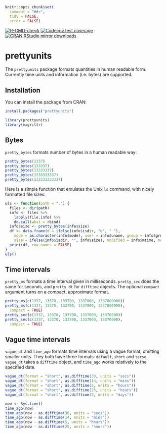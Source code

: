 
```r
knitr::opts_chunk$set(
  comment = "##>",
  tidy = FALSE,
  error = FALSE)
```

<!-- badges: start -->
[![R-CMD-check](https://github.com/r-lib/prettyunits/actions/workflows/R-CMD-check.yaml/badge.svg)](https://github.com/r-lib/prettyunits/actions/workflows/R-CMD-check.yaml)
[![Codecov test coverage](https://codecov.io/gh/r-lib/prettyunits/branch/main/graph/badge.svg)](https://app.codecov.io/gh/r-lib/prettyunits?branch=main)
[![CRAN RStudio mirror downloads](http://cranlogs.r-pkg.org/badges/prettyunits)](https://CRAN.R-project.org/package=prettyunits)
<!-- badges: end -->

# prettyunits

The `prettyunits` package formats quantities in human readable form. Currently
time units and information (i.e. bytes) are supported.

## Installation

You can install the package from CRAN:

```r
install.packages("prettyunits")
```

```r
library(prettyunits)
library(magrittr)
```

## Bytes

`pretty_bytes` formats number of bytes in a human readable way:

```r
pretty_bytes(1337)
pretty_bytes(133337)
pretty_bytes(13333337)
pretty_bytes(1333333337)
pretty_bytes(133333333337)
```

Here is a simple function that emulates the Unix `ls` command, with
nicely formatted file sizes:

```r
uls <- function(path = ".") {
  files <- dir(path)
  info <- files %>%
    lapply(file.info) %>%
    do.call(what = rbind)
  info$size <- pretty_bytes(info$size)
  df <- data.frame(d = ifelse(info$isdir, "d", " "),
	mode = as.character(info$mode), user = info$uname, group = info$grname,
    size = ifelse(info$isdir, "", info$size), modified = info$mtime, name = files)
  print(df, row.names = FALSE)
}
uls()
```

## Time intervals

`pretty_ms` formats a time interval given in milliseconds. `pretty_sec` does
the same for seconds, and `pretty_dt` for `difftime` objects. The optional
`compact` argument turns on a compact, approximate format.

```r
pretty_ms(c(1337, 13370, 133700, 1337000, 1337000000))
pretty_ms(c(1337, 13370, 133700, 1337000, 1337000000),
  compact = TRUE)
pretty_sec(c(1337, 13370, 133700, 1337000, 13370000))
pretty_sec(c(1337, 13370, 133700, 1337000, 13370000),
  compact = TRUE)

```

## Vague time intervals

`vague_dt` and `time_ago` formats time intervals using a vague format,
omitting smaller units. They both have three formats: `default`, `short` and `terse`.
`vague_dt` takes a `difftime` object, and `time_ago` works relatively to the
specified date.

```r
vague_dt(format = "short", as.difftime(30, units = "secs"))
vague_dt(format = "short", as.difftime(14, units = "mins"))
vague_dt(format = "short", as.difftime(5, units = "hours"))
vague_dt(format = "short", as.difftime(25, units = "hours"))
vague_dt(format = "short", as.difftime(5, units = "days"))
```

```r
now <- Sys.time()
time_ago(now)
time_ago(now - as.difftime(30, units = "secs"))
time_ago(now - as.difftime(14, units = "mins"))
time_ago(now - as.difftime(5, units = "hours"))
time_ago(now - as.difftime(25, units = "hours"))
```

```r

```
